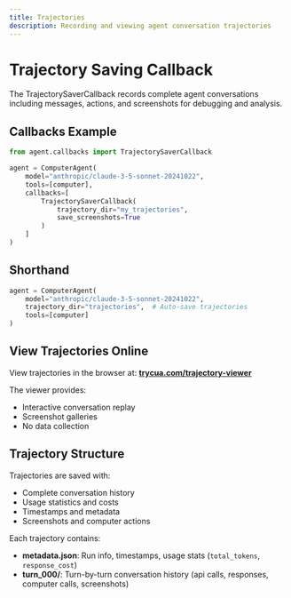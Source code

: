 ```yaml
---
title: Trajectories
description: Recording and viewing agent conversation trajectories
---
```


# Trajectory Saving Callback

The TrajectorySaverCallback records complete agent conversations including messages, actions, and screenshots for debugging and analysis.

## Callbacks Example

```python
from agent.callbacks import TrajectorySaverCallback

agent = ComputerAgent(
    model="anthropic/claude-3-5-sonnet-20241022",
    tools=[computer],
    callbacks=[
        TrajectorySaverCallback(
            trajectory_dir="my_trajectories",
            save_screenshots=True
        )
    ]
)
```

## Shorthand

```python
agent = ComputerAgent(
    model="anthropic/claude-3-5-sonnet-20241022",
    trajectory_dir="trajectories",  # Auto-save trajectories
    tools=[computer]
)
```

## View Trajectories Online

View trajectories in the browser at:
**[trycua.com/trajectory-viewer](http://trycua.com/trajectory-viewer)**

The viewer provides:

- Interactive conversation replay
- Screenshot galleries
- No data collection

## Trajectory Structure

Trajectories are saved with:

- Complete conversation history
- Usage statistics and costs
- Timestamps and metadata
- Screenshots and computer actions

Each trajectory contains:

- **metadata.json**: Run info, timestamps, usage stats (`total_tokens`, `response_cost`)
- **turn_000/**: Turn-by-turn conversation history (api calls, responses, computer calls, screenshots)
